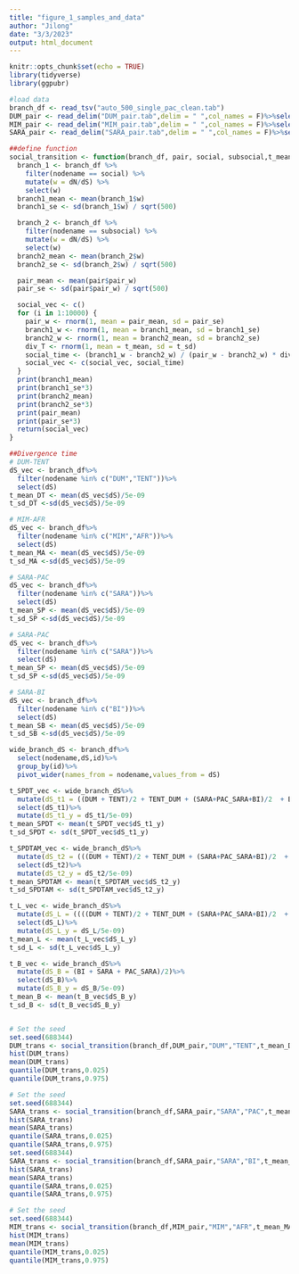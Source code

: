 ```yaml
---
title: "figure_1_samples_and_data"
author: "Jilong"
date: "3/3/2023"
output: html_document
---
```


```r
knitr::opts_chunk$set(echo = TRUE)
library(tidyverse)
library(ggpubr)
```

```r
#load data
branch_df <- read_tsv("auto_500_single_pac_clean.tab")
DUM_pair <- read_delim("DUM_pair.tab",delim = " ",col_names = F)%>%select(pair_w = X12)
MIM_pair <- read_delim("MIM_pair.tab",delim = " ",col_names = F)%>%select(pair_w = X12)
SARA_pair <- read_delim("SARA_pair.tab",delim = " ",col_names = F)%>%select(pair_w = X12)
```

```r
##define function
social_transition <- function(branch_df, pair, social, subsocial,t_mean,t_sd) {
  branch_1 <- branch_df %>%
    filter(nodename == social) %>%
    mutate(w = dN/dS) %>%
    select(w)
  branch1_mean <- mean(branch_1$w)
  branch1_se <- sd(branch_1$w) / sqrt(500)

  branch_2 <- branch_df %>%
    filter(nodename == subsocial) %>%
    mutate(w = dN/dS) %>%
    select(w)
  branch2_mean <- mean(branch_2$w)
  branch2_se <- sd(branch_2$w) / sqrt(500)

  pair_mean <- mean(pair$pair_w)
  pair_se <- sd(pair$pair_w) / sqrt(500)

  social_vec <- c()
  for (i in 1:10000) {
    pair_w <- rnorm(1, mean = pair_mean, sd = pair_se)
    branch1_w <- rnorm(1, mean = branch1_mean, sd = branch1_se)
    branch2_w <- rnorm(1, mean = branch2_mean, sd = branch2_se)
    div_T <- rnorm(1, mean = t_mean, sd = t_sd)
    social_time <- (branch1_w - branch2_w) / (pair_w - branch2_w) * div_T
    social_vec <- c(social_vec, social_time)
  }
  print(branch1_mean)
  print(branch1_se*3)
  print(branch2_mean)
  print(branch2_se*3)
  print(pair_mean)
  print(pair_se*3)
  return(social_vec)
}

```

```r
##Divergence time
# DUM-TENT
dS_vec <- branch_df%>%
  filter(nodename %in% c("DUM","TENT"))%>%
  select(dS)
t_mean_DT <- mean(dS_vec$dS)/5e-09
t_sd_DT <-sd(dS_vec$dS)/5e-09

# MIM-AFR
dS_vec <- branch_df%>%
  filter(nodename %in% c("MIM","AFR"))%>%
  select(dS)
t_mean_MA <- mean(dS_vec$dS)/5e-09
t_sd_MA <-sd(dS_vec$dS)/5e-09

# SARA-PAC
dS_vec <- branch_df%>%
  filter(nodename %in% c("SARA"))%>%
  select(dS)
t_mean_SP <- mean(dS_vec$dS)/5e-09
t_sd_SP <-sd(dS_vec$dS)/5e-09

# SARA-PAC
dS_vec <- branch_df%>%
  filter(nodename %in% c("SARA"))%>%
  select(dS)
t_mean_SP <- mean(dS_vec$dS)/5e-09
t_sd_SP <-sd(dS_vec$dS)/5e-09

# SARA-BI
dS_vec <- branch_df%>%
  filter(nodename %in% c("BI"))%>%
  select(dS)
t_mean_SB <- mean(dS_vec$dS)/5e-09
t_sd_SB <-sd(dS_vec$dS)/5e-09

wide_branch_dS <- branch_df%>%
  select(nodename,dS,id)%>%
  group_by(id)%>%
  pivot_wider(names_from = nodename,values_from = dS)

t_SPDT_vec <- wide_branch_dS%>%
  mutate(dS_t1 = ((DUM + TENT)/2 + TENT_DUM + (SARA+PAC_SARA+BI)/2  + BI_PAC_SARA)/2)%>%
  select(dS_t1)%>%
  mutate(dS_t1_y = dS_t1/5e-09)
t_mean_SPDT <- mean(t_SPDT_vec$dS_t1_y)
t_sd_SPDT <- sd(t_SPDT_vec$dS_t1_y)

t_SPDTAM_vec <- wide_branch_dS%>%
  mutate(dS_t2 = (((DUM + TENT)/2 + TENT_DUM + (SARA+PAC_SARA+BI)/2  + BI_PAC_SARA)/2 + TENT_DUM_BI_PAC_SARA + (MIM + AFR)/2 + AFR_MIM)/2 )%>%
  select(dS_t2)%>%
  mutate(dS_t2_y = dS_t2/5e-09)
t_mean_SPDTAM <- mean(t_SPDTAM_vec$dS_t2_y)
t_sd_SPDTAM <- sd(t_SPDTAM_vec$dS_t2_y)

t_L_vec <- wide_branch_dS%>%
  mutate(dS_L = ((((DUM + TENT)/2 + TENT_DUM + (SARA+PAC_SARA+BI)/2  + BI_PAC_SARA)/2 + TENT_DUM_BI_PAC_SARA + (MIM + AFR)/2 + AFR_MIM)/2 + LIN)/2 )%>%
  select(dS_L)%>%
  mutate(dS_L_y = dS_L/5e-09)
t_mean_L <- mean(t_L_vec$dS_L_y)
t_sd_L <- sd(t_L_vec$dS_L_y)

t_B_vec <- wide_branch_dS%>%
  mutate(dS_B = (BI + SARA + PAC_SARA)/2)%>%
  select(dS_B)%>%
  mutate(dS_B_y = dS_B/5e-09)
t_mean_B <- mean(t_B_vec$dS_B_y)
t_sd_B <- sd(t_B_vec$dS_B_y)

```

```r

```

```r
# Set the seed
set.seed(688344)
DUM_trans <- social_transition(branch_df,DUM_pair,"DUM","TENT",t_mean_DT,t_sd_DT)
hist(DUM_trans)
mean(DUM_trans)
quantile(DUM_trans,0.025)
quantile(DUM_trans,0.975)
```

```r
# Set the seed
set.seed(688344)
SARA_trans <- social_transition(branch_df,SARA_pair,"SARA","PAC",t_mean_SP,t_sd_SP)
hist(SARA_trans)
mean(SARA_trans)
quantile(SARA_trans,0.025)
quantile(SARA_trans,0.975)
set.seed(688344)
SARA_trans <- social_transition(branch_df,SARA_pair,"SARA","BI",t_mean_SB,t_sd_SB)
hist(SARA_trans)
mean(SARA_trans)
quantile(SARA_trans,0.025)
quantile(SARA_trans,0.975)
```

```r
# Set the seed
set.seed(688344)
MIM_trans <- social_transition(branch_df,MIM_pair,"MIM","AFR",t_mean_MA,t_sd_MA)
hist(MIM_trans)
mean(MIM_trans)
quantile(MIM_trans,0.025)
quantile(MIM_trans,0.975)
```
